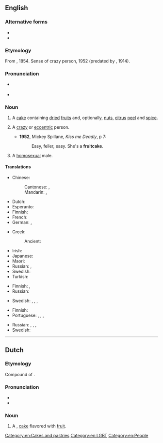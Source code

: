 {{also|fruit-cake|fruit cake}}
==English==
{{wikipedia}}

===Alternative forms===
* {{l|en|fruit-cake}}
* {{l|en|fruit cake}}

===Etymology===
From {{compound|en|fruit|cake}}, 1854. Sense of crazy person, 1952 (predated by {{m|en|nutty as a fruitcake}}, 1914).

===Pronunciation===
* {{a|UK}} {{IPA|en|/ˈfɹuːt.keɪk/}}
* {{audio|en|En-us-fruitcake.ogg|Audio (US)}}

===Noun===
{{en-noun|~}}

# A [[cake]] containing [[dried]] [[fruit]]s and, optionally, [[nut]]s, [[citrus]] [[peel]] and [[spice]].
# {{lb|en|chiefly|US|Canada|Australia|colloquial|derogatory}} A [[crazy]] or [[eccentric]] person.
#* '''1952''', Mickey Spillane, ''Kiss me Deadly'', p 7:
#*: Easy, feller, easy. She's a '''fruitcake'''.
# {{lb|en|US|slang|colloquial|derogatory|dated}} A [[homosexual]] male.

====Translations====
{{trans-top|cake}}
* Chinese:
*: Cantonese: {{t|yue|乾果蛋糕|sc=Hani}}, {{t|yue|干果蛋糕|tr=gon1 gwo2 daan6 gou1|sc=Hani}}
*: Mandarin: {{t|cmn|乾果蛋糕|sc=Hani}}, {{t|cmn|干果蛋糕|tr=gānguǒ dàngāo|sc=Hani}}
* Dutch: {{t|nl|fruitcake|m}}
* Esperanto: {{t|eo|fruktokuko}}
* Finnish: {{t+|fi|hedelmäkakku}}
* French: {{t+|fr|cake|m}}
* German: {{t+|de|Früchtebrot|n}}, {{t|de|Früchtekuchen|m}}
{{trans-mid}}
* Greek:
*: Ancient: {{t|grc|παλάθη|f}}
* Irish: {{t|ga|císte torthaí|m}}
* Japanese: {{t|ja|フルーツケーキ|tr=furūtsukēki|sc=Jpan}}
* Maori: {{t|mi|keke huarākau}}
* Russian: {{t+|ru|кекс|m}}, {{t|ru|фрукто́вый пиро́г|m}}
* Swedish: {{t|sv|fruktkaka|c}}
* Turkish: {{t|tr|meyveli kek}}
{{trans-bottom}}

{{trans-top|crazy person}}
* Finnish: {{t+|fi|kaheli}}, {{t+|fi|kahjo}}
* Russian: {{t+|ru|псих|m}}
{{trans-mid}}
* Swedish: {{t+|sv|toka}}, {{t+|sv|tok}}, {{t+|sv|galning}}, {{t+|sv|knäppgök}}
{{trans-bottom}}

{{trans-top|homosexual}}
* Finnish: {{t+|fi|hintti}}
* Portuguese: {{t+|pt|bicha|m|f}}, {{t+|pt|boiola|m}}, {{t+|pt|puto|m}}, {{t+|pt|viado|m}}
{{trans-mid}}
* Russian: {{t+|ru|го́мик|m}} {{qualifier|colloquial}}, {{t+|ru|пе́дик|m}} {{qualifier|offensive}}, {{t+|ru|пидора́с|m}} {{qualifier|offensive}}, {{t+|ru|пи́дор|m}} {{qualifier|offensive}}
* Swedish: {{t+|sv|bög|c}}
{{trans-bottom}}

------

==Dutch==

===Etymology===
Compound of {{compound|nl|fruit|t1=fruit|cake|t2=cake}}.

===Pronunciation===
* {{IPA|nl|/ˈfrœy̯t.keːk/}}
* {{hyphenation|nl|fruit|cake}}

===Noun===
{{nl-noun|m|-s|fruitcakeje}}

# A {{l|en|fruitcake}}, [[cake]] flavored with [[fruit]].

[[Category:en:Cakes and pastries]]
[[Category:en:LGBT]]
[[Category:en:People]]